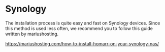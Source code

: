 # Synology

The installation process is quite easy and fast on Synology devices.
Since this method is used less often, we recommend you to follow this guide written by mariushosting.

https://mariushosting.com/how-to-install-homarr-on-your-synology-nas/

